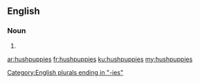 {{also|hush puppies}}
==English==

===Noun===
{{head|en|noun plural form}}

# {{plural of|hushpuppy|lang=en}}

[[Category:English plurals ending in "-ies"]]

[[ar:hushpuppies]]
[[fr:hushpuppies]]
[[ku:hushpuppies]]
[[my:hushpuppies]]